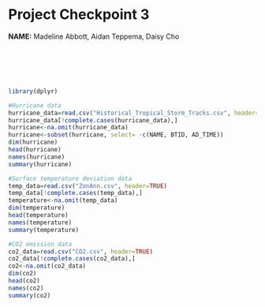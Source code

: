 # Project Checkpoint 3

**NAME:**  Madeline Abbott, Aidan Teppema, Daisy Cho

\
\
\
\




```r
library(dplyr)

#Hurricane data
hurricane_data=read.csv("Historical_Tropical_Storm_Tracks.csv", header=TRUE)
hurricane_data[!complete.cases(hurricane_data),]
hurricane<-na.omit(hurricane_data)
hurricane<-subset(hurricane, select= -c(NAME, BTID, AD_TIME))
dim(hurricane)
head(hurricane)
names(hurricane)
summary(hurricane)

#Surface temperature deviation data
temp_data=read.csv("ZonAnn.csv", header=TRUE)
temp_data[!complete.cases(temp_data),]
temperature<-na.omit(temp_data)
dim(temperature)
head(temperature)
names(temperature)
summary(temperature)

#CO2 emission data
co2_data=read.csv("CO2.csv", header=TRUE)
co2_data[!complete.cases(co2_data),]
co2<-na.omit(co2_data)
dim(co2)
head(co2)
names(co2)
summary(co2)
```